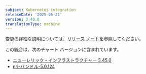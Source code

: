 ```yaml
---
subject: Kubernetes integration
releaseDate: '2025-05-21'
version: 3.40.0
translationType: machine
---
```


変更の詳細な説明については、[リリース ノートを](https://github.com/newrelic/nri-kubernetes/releases/tag/v3.40.0)参照してください。

この統合は、次のチャート バージョンに含まれています。

* [ニューレリック・インフラストラクチャー 3.45.0](https://github.com/newrelic/nri-kubernetes/releases/tag/newrelic-infrastructure-3.45.0)
* [nri-バンドル-5.0.124](https://github.com/newrelic/helm-charts/releases/tag/nri-bundle-5.0.124)